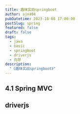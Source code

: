 ```yaml
---
title: 趣味实战springboot
author: ajn404
pubDatetime: 2023-10-08 17:00:00
postSlug: spring
featured: false
draft: false
tags:
  - java
  - basic
  - springboot
  - driverjs
  - 向导
description:
  "《趣味实战springboot》"
---
```


## 4.1 Spring MVC





## driverjs



<Demo elements='[
{"element":"#driverjs","popover":{"title":"driverjs","description":"driverjs很强哟,实现了向导的功能"}},
{"element":"header","popover":{"title":"header","description":"这里是页面的header","doneBtnText":"完成"}}
]' client:load/>

